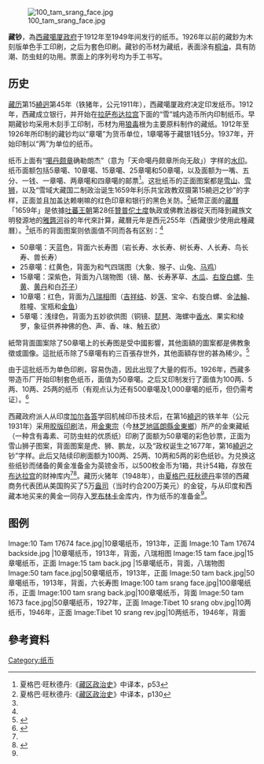 [[File:100_tam_srang_face.jpg|thumb]]

'''藏钞'''，為[[西藏|西藏]][[噶厦政府|噶厦政府]]于1912年至1949年间发行的纸币。1926年以前的藏鈔为木刻版单色手工印刷，之后为套色印刷。藏钞的币材为藏纸，表面涂有[[桐油|桐油]]，具有防潮、防虫蛀的功用。票面上的序列号均为手工书写。

== 历史 ==
[[藏历|藏历]]第15[[繞迥|繞迥]]第45年（铁猪年，公元1911年），西藏噶厦政府决定印发纸币。1912年，西藏成立银行，并开始在[[拉萨|拉萨]][[布达拉宫|布达拉宫]]下面的“雪”城内造币所内印制纸币。早期藏钞均采用木刻手工印制，币材为用[[狼毒|狼毒]]根为主要原料制作的藏纸。1912年至1926年所印制的藏钞均以“章噶”为货币单位，1章噶等于藏银1钱5分。1937年，开始印制以“两”为单位的纸币。

纸币上面有“[[噶丹颇章|噶丹颇章]]确勒朗杰”（意为「天命噶丹颇章所向无敌」）字样的[[水印|水印]]。纸币面额包括5章噶、10章噶、15章噶、25章噶和50章噶，以及面额为一嘴、五分、一钱、一章噶、两章噶和四章噶的邮票<ref name="藏区政治史p53">夏格巴‧旺秋德丹:《[[西藏政治史|藏区政治史]]》中译本，p53</ref>。这批纸币的正面图案都是[[雪山|雪山]]、[[雪狮|雪狮]]，以及“雪域大藏国二制政治诞生1659年利乐共宝政教双摄第15繞迥之钞”的字样，正面並且加盖达赖喇嘛的红色印章和银行的黑色关防。<ref name="藏区政治史p130">夏格巴‧旺秋德丹:《[[西藏政治史|藏区政治史]]》中译本，p130</ref>紙幣正面的[[藏曆|藏曆]]「1659年」是依據[[吐蕃王朝|吐蕃王朝]]第28任[[贊普|贊普]][[佗土度|佗土度]]執政或佛教法器從天而降到藏族文明發源地的[[雅礱河|雅礱河]]谷的年代來計算，藏曆元年是西元255年（西藏很少使用此種藏曆）。<ref name="Bertsch"/>纸币的背面图案则依面值不同而各有区别：<ref name="藏区政治史p130"/>
*50章噶：天蓝色，背面六长寿图（岩长寿、水长寿、树长寿、人长寿、鸟长寿、兽长寿）
*25章噶：红黄色，背面为和气四瑞图（大象、猴子、山兔、[[马鸡|马鸡]]）
*15章噶：深紫色，背面为八瑞物图（镜、酪、长寿茅草、[[木瓜|木瓜]]、[[法螺|右旋白螺]]、[[牛黄|牛黄]]、[[黄丹|黄丹]]和白[[芥子|芥子]]）
*10章噶：红色，背面为[[佛門八寶|八瑞相]]图（[[盤長|吉祥结]]、妙[[莲|莲]]、宝伞、右旋白螺、金[[法輪|法輪]]、胜幢、宝瓶和[[金鱼|金鱼]]）
*5章噶：浅绿色，背面为五妙欲供图（铜镜、[[琵琶|琵琶]]、海螺中[[香水|香水]]、果实和绫罗，象征供养神佛的色、声、香、味、触五欲）
紙幣背面圖案除了50章噶上的长寿图是受中國影響，其他面額的圖案都是佛教象徵或圖像。這批纸币除了5章噶有約三百張存世外，其他面額存世的甚為稀少。<ref name="Bertsch">{{Cite journal | title=''Early Tibetan Paper Money'' | author=Wolfgang Bertsch | journal=The Tibet Journal | volume=22 | issue=No. 3 | date=Autumn 1997 | pages=5-7 | publisher=Library of Tibetan Works and Archives | url=http://www.jstor.org/stable/43302302 | access-date=2019-03-30 | archive-date=2020-06-05 | archive-url=https://web.archive.org/web/20200605031306/https://www.jstor.org/stable/43302302 | dead-url=no }}{{en}}</ref>

由于這批纸币为单色印刷，容易伪造，因此出现了大量的假币。1926年，西藏多带造币厂开始印制套色纸币，面值为50章噶。之后又印制发行了面值为100两、5两、10两、25两的纸币（有观点认为还有500章噶及1,000章噶的纸币，但仍需考证）。<ref name="shuo">{{Citeweb|url=http://www.shuoqian.net/view-6632.html|title=走西藏 话藏币|publisher=说钱网转《金融时报》|author=王敬东|date=2008-03-24|accessdate=2012-05-05|language=zh-cn|archive-url=https://web.archive.org/web/20140202101022/http://www.shuoqian.net/view-6632.html|archive-date=2014-02-02|dead-url=no}}</ref>

西藏政府派人从印度[[加尔各答|加尔各答]]学回机械印币技术后，在第16[[繞迥|繞迥]]的铁羊年（公元1931年）采用[[胶版印刷|胶版印刷]]法，用[[金東宗|金東宗]]（今[[林芝地區|林芝地區]][[朗縣|朗縣]][[金東鄉|金東鄉]]）所产的金東藏紙（一种含有毒素、可防虫蛀的优质纸）印刷了面额为50章噶的彩色钞票，正面为雪山狮子图案，背面图案是虎、狮、鹏龙，以及“政权诞生之1677年，第16[[繞迥|繞迥]]之钞”字样。此后又陆续印刷面额为100两、25两、10两和5两的彩色纸钞。为兑换这些纸钞而储备的黄金准备金为英镑金币，以500枚金币为1箱，共计54箱，存放在[[布达拉宫|布达拉宫]]的财神库内<ref name="藏区政治史p53"/><ref>{{Cite news| url=http://www.chinesetoday.com/big/article/919092| title=古老金東藏紙走向新生| date=2014年9月5日| newspaper=國際日報| access-date=2017-10-18| archive-url=https://web.archive.org/web/20171019055438/http://www.chinesetoday.com/big/article/919092| archive-date=2017-10-19| dead-url=no}}</ref>。藏历火猪年（1948年），由[[夏格巴·旺秋德丹|夏格巴·旺秋德丹]]率领的西藏商务代表团从美国购买了5万[[金衡盎司|盎司]]（当时约合200万美元）的金锭，与从印度和西藏本地买来的黄金一同存入[[罗布林卡|罗布林卡]]金库内，作为纸币的准备金<ref name="藏区政治史p53"/>。

== 图例 ==
<gallery>
Image:10 Tam 17674 face.jpg|10章噶纸币，1913年，正面
Image:10 Tam 17674 backside.jpg |10章噶纸币，1913年，背面，八瑞相图
Image:15 tam face.jpg|15章噶纸币，正面
Image:15 tam back.jpg |15章噶纸币，背面，八瑞物图
Image:50 tam face.jpg|50章噶纸币，1913年，正面
Image:50 tam back.jpg|50章噶纸币，1913年，背面，六长寿图
Image:100 tam srang face.jpg|100章噶纸币，正面
Image:100 tam srang back.jpg|100章噶纸币，背面
Image:50 tam 1673 face.jpg|50章噶纸币，1927年，正面
Image:Tibet 10 srang obv.jpg|10两纸币，1946年，正面
Image:Tibet 10 srang rev.jpg|10两纸币，1946年，背面
</gallery>

==參考資料==
{{reflist}}

[[Category:纸币|Category:纸币]]